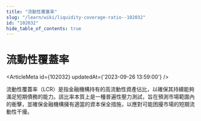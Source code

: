 ```yaml
---
title: "流動性覆蓋率"
slug: "/learn/wiki/liquidity-coverage-ratio--102032"
id: "102032"
hide_table_of_contents: true
---
```



# 流動性覆蓋率

<ArticleMeta id={102032} updatedAt={'2023-09-26 13:59:00'} />
<div className='border-solid border-b border-t-0 my-4 border-[var(--ifm-color-gray-300)]' />

流動性覆蓋率（LCR）是指金融機構持有的高流動性資產佔比，以確保其持續能夠滿足短期債務的能力。該比率本質上是一種普遍性壓力測試，旨在預測市場範圍內的衝擊，並確保金融機構擁有適當的資本保全措施，以應對可能困擾市場的短期流動性干擾。
